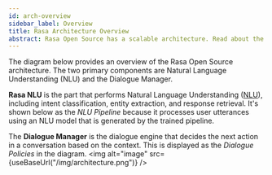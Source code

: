 ```yaml
---
id: arch-overview
sidebar_label: Overview
title: Rasa Architecture Overview
abstract: Rasa Open Source has a scalable architecture. Read about the key components of the Rasa Open Source architecture.
---
```



The diagram below provides an overview of the Rasa Open Source architecture. The two primary
components are Natural Language Understanding (NLU) and the Dialogue Manager.

**Rasa NLU** is the part that performs Natural Language Understanding ([NLU](#nlu)), including
intent classification, entity extraction, and response retrieval. It's shown below as the *NLU Pipeline* because it processes
user utterances using an NLU model that is generated by the trained pipeline.

The **Dialogue Manager** is the dialogue engine that decides the next action in a conversation based on the
context. This is displayed as the *Dialogue Policies* in the diagram.
<img alt="image" src={useBaseUrl("/img/architecture.png")} />
